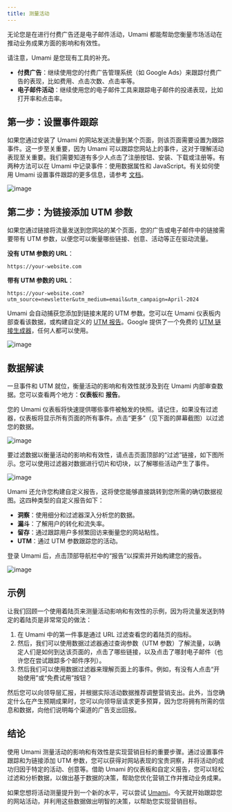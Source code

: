 ```yaml
---
title: 测量活动
---
```


无论您是在进行付费广告还是电子邮件活动，Umami 都能帮助您衡量市场活动在推动业务成果方面的影响和有效性。

请注意，Umami 是您现有工具的补充。

- **付费广告**：继续使用您的付费广告管理系统（如 Google Ads）来跟踪付费广告的表现，比如费用、点击次数、点击率等。
- **电子邮件活动**：继续使用您的电子邮件工具来跟踪电子邮件的投递表现，比如打开率和点击率。

## 第一步：设置事件跟踪

如果您通过安装了 Umami 的网站发送流量到某个页面，则该页面需要设置为跟踪事件。这一步至关重要，因为 Umami 可以跟踪您网站上的事件，这对于理解活动表现至关重要。我们需要知道有多少人点击了注册按钮、安装、下载或注册等。有两种方法可以在 Umami 中记录事件：使用数据属性和 JavaScript。有关如何使用 Umami 设置事件跟踪的更多信息，请参考 [文档](/docs)。

![image](/images/guides/measure-campaigns-01.png)

## 第二步：为链接添加 UTM 参数

如果您通过链接将流量发送到您网站的某个页面，您的广告或电子邮件中的链接需要带有 UTM 参数，以便您可以衡量哪些链接、创意、活动等正在驱动流量。

**没有 UTM 参数的 URL**：

```text
https://your-website.com
```

**带有 UTM 参数的 URL**：

```text
https://your-website.com?utm_source=newsletter&utm_medium=email&utm_campaign=April-2024
```

Umami 会自动捕获您添加到链接末尾的 UTM 参数。您可以在 Umami 仪表板内部查看该数据，或构建自定义的 [UTM 报告](/docs/reports/report-utm)。Google 提供了一个免费的 [UTM 链接生成器](https://ga-dev-tools.google/campaign-url-builder/)，任何人都可以使用。

![image](/images/guides/measure-campaigns-02.png)

## 数据解读

一旦事件和 UTM 就位，衡量活动的影响和有效性就涉及到在 Umami 内部审查数据。您可以查看两个地方：**仪表板**和 **报告**。

您的 Umami 仪表板将快速提供哪些事件被触发的快照。请记住，如果没有过滤器，仪表板将显示所有页面的所有事件。点击“更多”（见下面的屏幕截图）以过滤您的数据。

![image](/images/guides/measure-campaigns-03.png)

要过滤数据以衡量活动的影响和有效性，请点击页面顶部的“过滤”链接，如下图所示。您可以使用过滤器对数据进行切片和切块，以了解哪些活动产生了事件。

![image](/images/guides/measure-campaigns-04.png)

Umami 还允许您构建自定义报告，这将使您能够直接跳转到您所需的确切数据视图。这四种类型的自定义报告如下：

- **洞察**：使用细分和过滤器深入分析您的数据。
- **漏斗**：了解用户的转化和流失率。
- **留存**：通过跟踪用户多频繁回访来衡量您的网站粘性。
- **UTM**：通过 UTM 参数跟踪您的活动。

登录 Umami 后，点击顶部导航栏中的“报告”以探索并开始构建您的报告。

![image](/images/guides/measure-campaigns-05.png)

## 示例

让我们回顾一个使用着陆页来测量活动影响和有效性的示例，因为将流量发送到特定的着陆页是非常常见的做法：

1. 在 Umami 中的第一件事是通过 URL 过滤查看您的着陆页的指标。
2. 然后，我们可以使用数据过滤器通过查询参数（UTM 参数）了解流量，以确定人们是如何到达该页面的，点击了哪些链接，以及点击了哪封电子邮件（也许您在尝试跟踪多个邮件序列）。
3. 然后我们可以使用数据过滤器来理解页面上的事件。例如，有没有人点击“开始使用”或“免费试用”按钮？

然后您可以向领导层汇报，并根据实际活动数据推荐调整营销支出。此外，当您确定什么在产生预期成果时，您可以向领导层请求更多预算，因为您将拥有所需的信息和数据，向他们说明每个渠道的广告支出回报。

## 结论

使用 Umami 测量活动的影响和有效性是实现营销目标的重要步骤。通过设置事件跟踪和为链接添加 UTM 参数，您可以获得对网站表现的宝贵洞察，并将活动的成功归因于特定的活动、创意等。借助 Umami 的仪表板和自定义报告，您可以轻松过滤和分析数据，以做出基于数据的决策，帮助您优化营销工作并推动业务成果。

如果您想将活动测量提升到一个新的水平，可以尝试 [Umami](https://cloud.umami.is/signup?ref=umami-docs-guides)。今天就开始跟踪您的网站活动，并利用这些数据做出明智的决策，以帮助您实现营销目标。